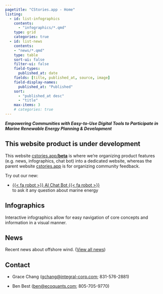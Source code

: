 ```yaml
---
pagetitle: "CStories.app - Home"
listing:
  - id: list-infographics
    contents:
      - "infographics/*.qmd"
    type: grid
    categories: true
  - id: list-news
    contents:
    - "news/*.qmd"
    type: table
    sort-ui: false
    filter-ui: false
    field-types:
      published_at: date
    fields: [title, published_at, source, image]
    field-display-names:
      published_at: "Published"
    sort: 
      - "published_at desc"
      - "title"
    max-items: 3
    # categories: true
---
```


***Empowering Communities with Easy-to-Use Digital Tools to Participate in Marine Renewable Energy Planning & Development***

::: {.callout-caution}
## This website product is under development

This website [cstories.app/**beta**](https://cstories.app/beta) is where we're organizing product features (e.g. news, infographics, chat bot) into a dedicated website, whereas the parent website
[cstories.app](https://cstories.app){target="_blank"} is for organizing community feedback.

Try out our new:

- [{{< fa robot >}} AI Chat Bot {{< fa robot >}}](./chat/bot.html)\
  to ask it any question about marine energy
:::


## Infographics

Interactive infographics allow for easy navigation of core concepts and information in a visual manner.

::: {#list-infographics}
:::

## News

Recent news about offshore wind. ([View all news](news.qmd))

::: {#list-news}
:::

## Contact

-   Grace Chang ([gchang\@integral-corp.com](gchang@integral-corp.com); 831-576-2881)

-   Ben Best ([ben\@ecoquants.com](mailto:ben@ecoquants.com); 805-705-9770)
